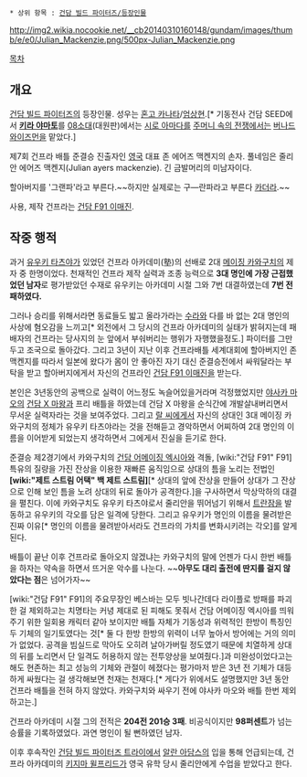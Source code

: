  * 상위 항목 : [[건담 빌드 파이터즈/등장인물]]


http://img2.wikia.nocookie.net/__cb20140310160148/gundam/images/thumb/e/e0/Julian_Mackenzie.png/500px-Julian_Mackenzie.png

[[목차]]

== 개요 ==
[[건담 빌드 파이터즈]]의 등장인물. 성우는 [[혼고 카나타]]/[[엄상현]].[* 기동전사 건담 SEED에서 '''[[키라 야마토]]'''를 [[08소대]](대원판)에서는 [[시로 아마다]]를 [[주머니 속의 전쟁]]에서는 [[버나드 와이즈먼]]을 맡았다.]

제7회 건프라 배틀 준결승 진출자인 [[영국]] 대표 존 에어즈 맥켄지의 손자. 풀네임은 줄리안 에어즈 맥켄지(Julian ayers mackenzie). 긴 금발머리의 미남자이다.

할아버지를 '그랜파'라고 부른다.~~하지만 실제로는 구—란파라고 부른다 [[카더라]].~~

사용, 제작 건프라는 [[건담 F91 이매진]].

== 작중 행적 ==
과거 [[유우키 타츠야]]가 있었던 건프라 아카데미(塾)의 선배로 2대 [[메이징 카와구치]]의 제자 중 한명이었다. 천재적인 건프라 제작 실력과 조종 능력으로 '''3대 명인에 가장 근접했었던 남자'''로 평가받았던 수재로 유우키는 아카데미 시절 그와 7번 대결하였는데 '''7번 전패하였다.'''

그러나 승리를 위해서라면 동료들도 밟고 올라가라는 [[수라]]와 다를 바 없는 2대 명인의 사상에 혐오감을 느끼고[* 외전에서 그 당시의 건프라 아카데미의 실태가 밝혀지는데 패배자의 건프라는 당사지의 눈 앞에서 부숴버리는 행위가 자행했을정도.]  파이터를 그만두고 조국으로 돌아갔다. 그리고 3년이 지난 이후 건프라배틀 세계대회에 할아버지인 존 맥켄지를 따라서 일본에 왔다가 몸이 안 좋아진 자기 대신 준결승전에서 싸워달라는 부탁을 받고 할아버지에게서 자신의 건프라인 [[건담 F91 이매진]]을 받는다. 

본인은 3년동안의 공백으로 실력이 어느정도 녹슬어있을거라며 걱정했었지만 [[야사카 마오]]의 [[건담 X 마왕]]과 프리 배틀을 하였는데 건담 X 마왕을 순식간에 개발살내버리면서 무서운 실력자라는 것을 보여주었다. 그리고 [[랄 씨]]에게서 자신의 상대인 3대 메이징 카와구치의 정체가 유우키 타츠야라는 것을 전해듣고 경악하면서 어찌하여 2대 명인의 이름을 이어받게 되었는지 생각하면서 그에게서 진실을 듣기로 한다.

준결승 제2경기에서 카와구치의 [[건담 어메이징 엑시아]]와 격돌, [wiki:"건담 F91" F91] 특유의 질량을 가진 잔상을 이용한 재빠른 움직임으로 상대의 틈을 노리는 전법인 '''[wiki:"제트 스트림 어택" 백 제트 스트림]'''[* 상대의 앞에 잔상을 만들어 상대가 그 잔상으로 인해 보인 틈을 노려 상대의 뒤로 돌아가 공격한다.]을 구사하면서 막상막하의 대결을 펼친다. 이에 카와구치도 유우키 타츠야로서 줄리안을 뛰어넘기 위해서 [[트란잠]]을 발동하고 유우키의 각오를 담은 일격에 당한다. 그리고 유우키가 명인의 이름을 물려받은 진짜 이유[* 명인의 이름을 물려받아서라도 건프라의 가치를 변화시키려는 각오]를 알게 된다.

배틀이 끝난 이후 건프라로 돌아오지 않겠냐는 카와구치의 말에 언젠가 다시 한번 배틀을 하자는 약속을 하면서 뜨거운 악수를 나눈다. ~~'''아무도 대리 출전에 딴지를 걸지 않았다는 점'''은 넘어가자~~

[wiki:"건담 F91" F91]의 주요무장인 베스바는 모두 빗나간데다 라이플로 방패를 파괴한 걸 제외하고는 치명타는 커녕 제대로 된 피해도 못줘서 건담 어메이징 엑시아를 띄워주기 위한 일회용 캐릭터 같아 보이지만 배틀 자체가 기동성과 위력적인 한방이 특징인 두 기체의 일기토였다는 것[* 둘 다 한방 한방의 위력이 너무 높아서 방어에는 거의 의미가 없었다. 공격을 빔실드로 막아도 오히려 날아가버릴 정도였기 때문에 치열하게 상대의 뒤를 노리면서 단 일격도 허용하지 않는 전투양상을 보여줬다.]과 미완성이었다고는 해도 현존하는 최고 성능의 기체와 관절이 헤졌다는 평가마저 받은 3년 전 기체가 대등하게 싸웠다는 걸 생각해보면 천재는 천재다.[* 게다가 위에서도 설명했지만 3년 동안 건프라 배틀을 전혀 하지 않았다. 카와구치와 싸우기 전에 야사카 마오와 배틀 한번 제외하고는.]

건프라 아카데미 시절 그의 전적은 '''204전 201승 3패'''. 비공식이지만 '''98퍼센트'''가 넘는 승률을 기록하였었다. 과연 명인이 될 뻔하였던 남자.

이후 후속작인 [[건담 빌드 파이터즈 트라이]]에서 [[알란 아담스]]의 입을 통해 언급되는데, 건프라 아카데미의 [[키지마 윌프리드]]가 영국 유학 당시 줄리안에게 수업을 받았다고 한다.
